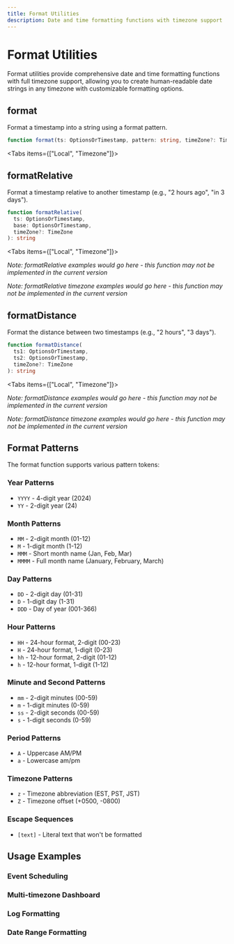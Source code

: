 ```yaml
---
title: Format Utilities
description: Date and time formatting functions with timezone support
---
```



# Format Utilities

Format utilities provide comprehensive date and time formatting functions with full timezone support, allowing you to create human-readable date strings in any timezone with customizable formatting options.

## format

Format a timestamp into a string using a format pattern.

```typescript
function format(ts: OptionsOrTimestamp, pattern: string, timeZone?: TimeZone): string
```

<Tabs items={["Local", "Timezone"]}>
<Tab value="Local">

<CodeExample file="format/basic-local.ts" title="Local Format Examples" />

</Tab>
<Tab value="Timezone">

<CodeExample file="format/basic-timezone.ts" title="Timezone Format Examples" />

</Tab>
</Tabs>

## formatRelative

Format a timestamp relative to another timestamp (e.g., "2 hours ago", "in 3 days").

```typescript
function formatRelative(
  ts: OptionsOrTimestamp,
  base: OptionsOrTimestamp,
  timeZone?: TimeZone
): string
```

<Tabs items={["Local", "Timezone"]}>
<Tab value="Local">

_Note: formatRelative examples would go here - this function may not be implemented in the current version_

</Tab>
<Tab value="Timezone">

_Note: formatRelative timezone examples would go here - this function may not be implemented in the current version_

</Tab>
</Tabs>

## formatDistance

Format the distance between two timestamps (e.g., "2 hours", "3 days").

```typescript
function formatDistance(
  ts1: OptionsOrTimestamp,
  ts2: OptionsOrTimestamp,
  timeZone?: TimeZone
): string
```

<Tabs items={["Local", "Timezone"]}>
<Tab value="Local">

_Note: formatDistance examples would go here - this function may not be implemented in the current version_

</Tab>
<Tab value="Timezone">

_Note: formatDistance timezone examples would go here - this function may not be implemented in the current version_

</Tab>
</Tabs>

## Format Patterns

The format function supports various pattern tokens:

### Year Patterns
- `YYYY` - 4-digit year (2024)
- `YY` - 2-digit year (24)

### Month Patterns
- `MM` - 2-digit month (01-12)
- `M` - 1-digit month (1-12)
- `MMM` - Short month name (Jan, Feb, Mar)
- `MMMM` - Full month name (January, February, March)

### Day Patterns
- `DD` - 2-digit day (01-31)
- `D` - 1-digit day (1-31)
- `DDD` - Day of year (001-366)

### Hour Patterns
- `HH` - 24-hour format, 2-digit (00-23)
- `H` - 24-hour format, 1-digit (0-23)
- `hh` - 12-hour format, 2-digit (01-12)
- `h` - 12-hour format, 1-digit (1-12)

### Minute and Second Patterns
- `mm` - 2-digit minutes (00-59)
- `m` - 1-digit minutes (0-59)
- `ss` - 2-digit seconds (00-59)
- `s` - 1-digit seconds (0-59)

### Period Patterns
- `A` - Uppercase AM/PM
- `a` - Lowercase am/pm

### Timezone Patterns
- `z` - Timezone abbreviation (EST, PST, JST)
- `Z` - Timezone offset (+0500, -0800)

### Escape Sequences
- `[text]` - Literal text that won't be formatted

## Usage Examples

### Event Scheduling

<CodeExample file="format/event-scheduling.ts" title="Event Scheduling" showLineNumbers />

### Multi-timezone Dashboard

<CodeExample file="format/world-clock.ts" title="World Clock" showLineNumbers />

### Log Formatting

<CodeExample file="format/logger.ts" title="Logger with Timestamps" showLineNumbers />

### Date Range Formatting

<CodeExample file="format/date-range.ts" title="Date Range Formatting" showLineNumbers /> 